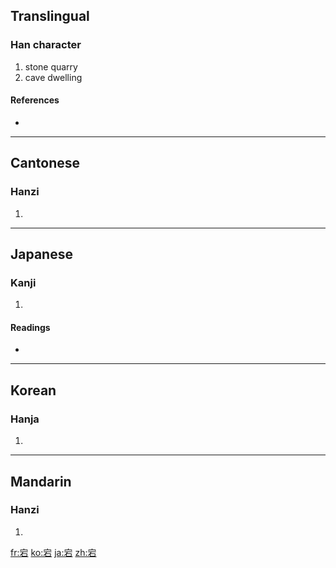 ==Translingual==

===Han character===
{{Han char|rn=40|rad=宀|as=05|sn=8|four=3060<sub>1</sub>|canj=十一口 (JMR)}}

# stone quarry
# cave dwelling

====References====
* {{Han ref|kx=0283.110|dkj=07103|dj=0557.020|hdz=20919.030|uh=5B95|ud=23445|bh=CC58|bd=52312}}

----

==Cantonese==

===Hanzi===
{{yue-hanzi|jyut=|y=dong1}}

# {{defn|Cantonese}}

----

==Japanese==

===Kanji===
{{ja-kanji|grade=|rs=宀05}}

# {{defn|Japanese}}

====Readings====
* {{ja-readings|on=[[とう]] (tō)|kun=[[すぎる]] (sugiru)}}

----

==Korean==

===Hanja===
{{ko-hanja|hangeul=탕|rv=tang|mr=t'ang}}

# {{defn|Korean}}

----

==Mandarin==

===Hanzi===
{{cmn-hanzi|pin=[[dàng]] ([[dang4]])|wg=tang<sup>4</sup>}}

# {{defn|Mandarin}}

[[fr:宕]]
[[ko:宕]]
[[ja:宕]]
[[zh:宕]]